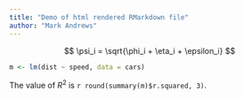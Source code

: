 ```yaml
---
title: "Demo of html rendered RMarkdown file"
author: "Mark Andrews"
---
```


$$
\psi_i = \sqrt{\phi_i + \eta_i + \epsilon_i}
$$

```r
m <- lm(dist ~ speed, data = cars)
```

The value of $R^2$ is `r round(summary(m)$r.squared, 3)`.